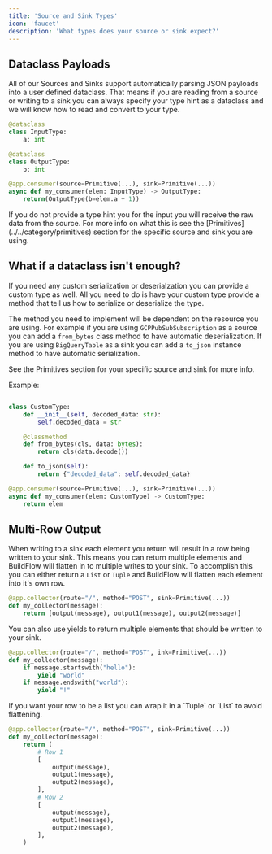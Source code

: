 ```yaml
---
title: 'Source and Sink Types'
icon: 'faucet'
description: 'What types does your source or sink expect?'
---
```


## Dataclass Payloads

All of our Sources and Sinks support automatically parsing JSON payloads into a user defined dataclass. That means if you are reading from a source or writing to a sink you can always specify your type hint as a dataclass and we will know how to read and convert to your type.

```python
@dataclass
class InputType:
    a: int

@dataclass
class OutputType:
    b: int

@app.consumer(source=Primitive(...), sink=Primitive(...))
async def my_consumer(elem: InputType) -> OutputType:
    return(OutputType(b=elem.a + 1))
```

<Warning>
If you do not provide a type hint you for the input you will receive the raw data from the source. For more info on what this is see the [Primitives](../../category/primitives) section for the specific source and sink you are using.
</Warning>

## What if a dataclass isn't enough?

If you need any custom serialization or deserialzation you can provide a custom type as well. All you need to do is have your custom type provide a method that tell us how to serialize or deserialize the type.

The method you need to implement will be dependent on the resource you are using. For example if you are using `GCPPubSubSubscription` as a source you can add a `from_bytes` class method to have automatic deserialization. If you are using `BigQueryTable` as a sink you can add a `to_json` instance method to have automatic serialization.

See the Primitives section for your specific source and sink for more info.

Example:

```python

class CustomType:
    def __init__(self, decoded_data: str):
        self.decoded_data = str

    @classmethod
    def from_bytes(cls, data: bytes):
        return cls(data.decode())

    def to_json(self):
        return {"decoded_data": self.decoded_data}

@app.consumer(source=Primitive(...), sink=Primitive(...))
async def my_consumer(elem: CustomType) -> CustomType:
    return elem
```

## Multi-Row Output

When writing to a sink each element you return will result in a row being written to your sink.
This means you can return multiple elements and BuildFlow will flatten in to multiple writes to your sink.
To accomplish this you can either return a `List` or `Tuple` and BuildFlow will flatten each element into it's own row.

```python
@app.collector(route="/", method="POST", sink=Primitive(...))
def my_collector(message):
    return [output(message), output1(message), output2(message)]

```

You can also use yields to return multiple elements that should be written to your sink.

```python
@app.collector(route="/", method="POST", ink=Primitive(...))
def my_collector(message):
    if message.startswith("hello"):
        yield "world"
    if message.endswith("world"):
        yield "!"

```

<Tip>
If you want your row to be a list you can wrap it in a `Tuple` or `List` to avoid flattening.

```python
@app.collector(route="/", method="POST", sink=Primitive(...))
def my_collector(message):
    return (
        # Row 1
        [
            output(message),
            output1(message),
            output2(message),
        ],
        # Row 2
        [
            output(message),
            output1(message),
            output2(message),
        ],
    )
```
</Tip>